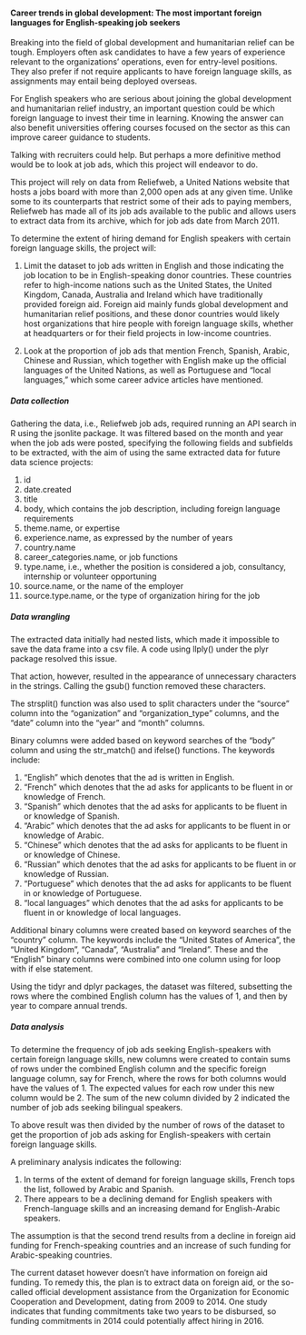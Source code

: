 #### **Career trends in global development: The most important foreign languages for English-speaking job seekers**

Breaking into the field of global development and humanitarian relief can be tough. Employers often ask candidates to have a few years of experience relevant to the organizations’ operations, even for entry-level positions. They also prefer if not require applicants to have foreign language skills, as assignments may entail being deployed overseas.

For English speakers who are serious about joining the global development and humanitarian relief industry, an important question could be which foreign language to invest their time in learning. Knowing the answer can also benefit universities offering courses focused on the sector as this can improve career guidance to students. 

Talking with recruiters could help. But perhaps a more definitive method would be to look at job ads, which this project will endeavor to do. 

This project will rely on data from Reliefweb, a United Nations website that hosts a jobs board with more than 2,000 open ads at any given time. Unlike some to its counterparts that restrict some of their ads to paying members, Reliefweb has made all of its job ads available to the public and allows users to extract data from its archive, which for job ads date from March 2011. 

To determine the extent of hiring demand for English speakers with certain foreign language skills, the project will:

1. Limit the dataset to job ads written in English and those indicating the job location to be in English-speaking donor countries. These countries refer to high-income nations such as the United States, the United Kingdom, Canada, Australia and Ireland which have traditionally provided foreign aid. Foreign aid mainly funds global development and humanitarian relief positions, and these donor countries would likely host organizations that hire people with foreign language skills, whether at headquarters or for their field projects in low-income countries.

2. Look at the proportion of job ads that mention French, Spanish, Arabic, Chinese and Russian, which together with English make up the official languages of the United Nations, as well as Portuguese and “local languages,” which some career advice articles have mentioned.

##### **Data collection**

Gathering the data, i.e., Reliefweb job ads, required running an API search in R using the jsonlite package. It was filtered based on the month and year when the job ads were posted, specifying the following fields and subfields to be extracted, with the aim of using the same extracted data for future data science projects: 

1. id
2. date.created
3. title
4. body, which contains the job description, including foreign language requirements
5. theme.name, or expertise
6. experience.name, as expressed by the number of years
7. country.name
8. career_categories.name, or job functions
9. type.name, i.e., whether the position is considered a job, consultancy, internship or volunteer opportuning
10. source.name, or the name of the employer
11. source.type.name, or the type of organization hiring for the job

##### **Data wrangling**

The extracted data initially had nested lists, which made it impossible to save the data frame into a csv file. A code using llply() under the plyr package resolved this issue. 

That action, however, resulted in the appearance of unnecessary characters in the strings. Calling the gsub() function removed these characters. 

The strsplit() function was also used to split characters under the “source” column into the “oganization” and “organization_type” columns, and the “date” column into the “year” and “month” columns.

Binary columns were added based on keyword searches of the “body” column and using the str_match() and ifelse() functions. The keywords include:

1. “English” which denotes that the ad is written in English.
2. “French” which denotes that the ad asks for applicants to be fluent in or knowledge of French.
3. “Spanish” which denotes that the ad asks for applicants to be fluent in or knowledge of Spanish.
4. “Arabic” which denotes that the ad asks for applicants to be fluent in or knowledge of Arabic.
5. “Chinese” which denotes that the ad asks for applicants to be fluent in or knowledge of Chinese.
6. “Russian” which denotes that the ad asks for applicants to be fluent in or knowledge of Russian.
7. “Portuguese” which denotes that the ad asks for applicants to be fluent in or knowledge of Portuguese.
8. “local languages” which denotes that the ad asks for applicants to be fluent in or knowledge of local languages.

Additional binary columns were created based on keyword searches of the “country” column. The keywords include the “United States of America”, the “United Kingdom”, “Canada”, “Australia” and “Ireland”.  These and the “English” binary columns were combined into one column using for loop with if else statement. 

Using the tidyr and dplyr packages, the dataset was filtered, subsetting the rows where the combined English column has the values of 1, and then by year to compare annual trends. 

##### **Data analysis**

To determine the frequency of job ads seeking English-speakers with certain foreign language skills, new columns were created to contain sums of rows under the combined English column and the specific foreign language column, say for French, where the rows for both columns would have the values of 1. The expected values for each row under this new column would be 2.  The sum of the new column divided by 2 indicated the number of job ads seeking bilingual speakers.

To above result was then divided by the number of rows of the dataset to get the proportion of job ads asking for English-speakers with certain foreign language skills.

A preliminary analysis indicates the following:

1. In terms of the extent of demand for foreign language skills, French tops the list, followed by Arabic and Spanish.
2. There appears to be a declining demand for English speakers with French-language skills and an increasing demand for English-Arabic speakers.

The assumption is that the second trend results from a decline in foreign aid funding for French-speaking countries and an increase of such funding for Arabic-speaking countries. 

The current dataset however doesn’t have information on foreign aid funding. To remedy this, the plan is to extract data on foreign aid, or the so-called official development assistance from the Organization for Economic Cooperation and Development, dating from 2009 to 2014. One study indicates that funding commitments take two years to be disbursed, so funding commitments in 2014 could potentially affect hiring in 2016. 
